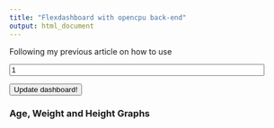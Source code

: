 ```yaml
---
title: "Flexdashboard with opencpu back-end"
output: html_document  
---
```


<script src="//code.jquery.com/jquery-1.11.1.min.js"></script>
<script src="//cdn.opencpu.org/opencpu-0.4.js"></script>

<script> 

ocpu.seturl("//public.opencpu.org/ocpu/library/flexocpu/R")

$(function(){

  $("#idsubmit").click(function(e){

 
    var req = $("#plotdiv").rplot("plotind", {id : Number(paramid)});

  });

});
  
</script>


Following my previous article on how to use 


<input type="integer" class="form-control" id="myid" value="1" style = "width: 90%;">

<button type="submit" id="idsubmit" class="btn btn-default">Update dashboard!</button>
 

### Age, Weight and Height Graphs

<div id="plotdiv" style='height: 270px'></div> 



